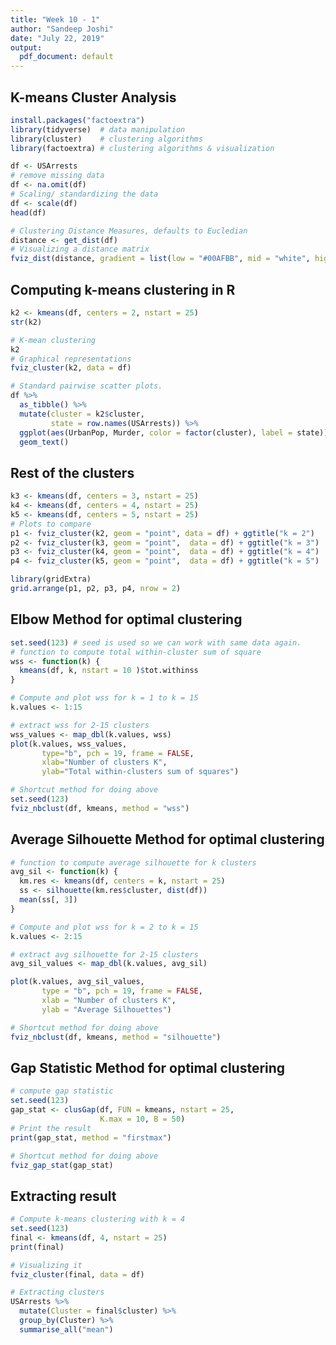 ```yaml
---
title: "Week 10 - 1"
author: "Sandeep Joshi"
date: "July 22, 2019"
output:
  pdf_document: default
---
```


## K-means Cluster Analysis

```r
install.packages("factoextra")
library(tidyverse)  # data manipulation
library(cluster)    # clustering algorithms
library(factoextra) # clustering algorithms & visualization
```

```r
df <- USArrests
# remove missing data
df <- na.omit(df)
# Scaling/ standardizing the data
df <- scale(df)
head(df)

# Clustering Distance Measures, defaults to Eucledian
distance <- get_dist(df)
# Visualizing a distance matrix
fviz_dist(distance, gradient = list(low = "#00AFBB", mid = "white", high = "#FC4E07"))
```

## Computing k-means clustering in R
```r
k2 <- kmeans(df, centers = 2, nstart = 25)
str(k2)

# K-mean clustering
k2
# Graphical representations
fviz_cluster(k2, data = df)

# Standard pairwise scatter plots.
df %>%
  as_tibble() %>%
  mutate(cluster = k2$cluster,
         state = row.names(USArrests)) %>%
  ggplot(aes(UrbanPop, Murder, color = factor(cluster), label = state)) +
  geom_text()
```


## Rest of the clusters
```r
k3 <- kmeans(df, centers = 3, nstart = 25)
k4 <- kmeans(df, centers = 4, nstart = 25)
k5 <- kmeans(df, centers = 5, nstart = 25)
# Plots to compare
p1 <- fviz_cluster(k2, geom = "point", data = df) + ggtitle("k = 2")
p2 <- fviz_cluster(k3, geom = "point",  data = df) + ggtitle("k = 3")
p3 <- fviz_cluster(k4, geom = "point",  data = df) + ggtitle("k = 4")
p4 <- fviz_cluster(k5, geom = "point",  data = df) + ggtitle("k = 5")

library(gridExtra)
grid.arrange(p1, p2, p3, p4, nrow = 2)
```


## Elbow Method for optimal clustering
```r
set.seed(123) # seed is used so we can work with same data again.
# function to compute total within-cluster sum of square 
wss <- function(k) {
  kmeans(df, k, nstart = 10 )$tot.withinss
}

# Compute and plot wss for k = 1 to k = 15
k.values <- 1:15

# extract wss for 2-15 clusters
wss_values <- map_dbl(k.values, wss)
plot(k.values, wss_values,
       type="b", pch = 19, frame = FALSE, 
       xlab="Number of clusters K",
       ylab="Total within-clusters sum of squares")

# Shortcut method for doing above
set.seed(123)
fviz_nbclust(df, kmeans, method = "wss")
```


## Average Silhouette Method for optimal clustering
```r
# function to compute average silhouette for k clusters
avg_sil <- function(k) {
  km.res <- kmeans(df, centers = k, nstart = 25)
  ss <- silhouette(km.res$cluster, dist(df))
  mean(ss[, 3])
}

# Compute and plot wss for k = 2 to k = 15
k.values <- 2:15

# extract avg silhouette for 2-15 clusters
avg_sil_values <- map_dbl(k.values, avg_sil)

plot(k.values, avg_sil_values,
       type = "b", pch = 19, frame = FALSE, 
       xlab = "Number of clusters K",
       ylab = "Average Silhouettes")

# Shortcut method for doing above
fviz_nbclust(df, kmeans, method = "silhouette")
```

## Gap Statistic Method for optimal clustering
```r
# compute gap statistic
set.seed(123)
gap_stat <- clusGap(df, FUN = kmeans, nstart = 25,
                    K.max = 10, B = 50)
# Print the result
print(gap_stat, method = "firstmax")

# Shortcut method for doing above
fviz_gap_stat(gap_stat)
```


## Extracting result
```r
# Compute k-means clustering with k = 4
set.seed(123)
final <- kmeans(df, 4, nstart = 25)
print(final)

# Visualizing it
fviz_cluster(final, data = df)

# Extracting clusters
USArrests %>%
  mutate(Cluster = final$cluster) %>%
  group_by(Cluster) %>%
  summarise_all("mean")
```